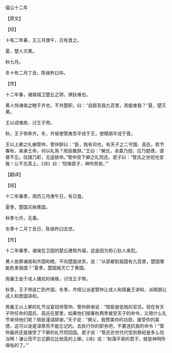 

僖公十二年

【原文】

【经】

十有二年春，王三月庚午，日有食之。

夏，楚人灭黄。

秋七月。

冬十有二月丁丑，陈侯杵臼卒。

【传】

十二年春，诸侯城卫楚丘之郛，惧狄难也。

黄人恃诸侯之睦于齐也，不共楚职，曰：“自郢及我九百里，焉能害我？”夏，楚灭黄。

王以戎难故，讨王子带。

秋，王子带奔齐。冬，齐侯使管夷吾平戎于王，使隰朋平戎于晋。

王以上卿之礼飨管仲，管仲辞曰：“臣，贱有司也，有天子之二守国、高在。若节春秋，来承王命，何以礼焉？陪臣敢辞。”王曰：“舅氏，余嘉乃勋，应乃懿德，谓督不忘。往践乃职，无逆朕命。”管仲受下卿之礼而还。君子曰：“管氏之世祀也宜哉！让不忘其上。《诗》曰：‘恺悌君子，神所劳矣。’”

【翻译】

【经】

十二年春季，周历三月庚午日，有日食。

夏季，楚国灭掉黄国。

秋季七月，无事。

冬季十二月丁丑日，陈侯杵臼去世。

【传】

十二年春季，诸侯在卫国的楚丘建筑外城，这是因为担心狄人来犯。

黄人依靠诸侯和齐国和睦，不向楚国进贡，说：“从郢都到我国有九百里，楚国哪能危害我国？”夏季，楚国就灭亡了黄国。

周襄王由于戎人骚扰的缘故，讨伐王子带。

秋季，王子带逃亡到齐国。冬季，齐桓公派遣管仲让戎人和周襄王讲和，派隰朋让戎人和晋国讲和。

周襄王以上卿的礼节设宴招待管仲。管仲辞谢说：“陪臣是低贱的官员。现在有天子所任命的国氏、高氏在那里，如果他们按春秋两季接受天子的命令，又用什么礼节来待他们呢？陪臣谨请辞谢。”天子说：“舅父，我赞美你的功勋，接受你的美德，这可以说是深厚而不能忘记的。去执行你的职务吧，不要违抗我的命令！”管仲最终还是接受了下卿的礼节而回国。君子说：“管氏世世代代受到祭祀是多么恰当啊！谦让而不忘记爵位比他高的上卿。《诗》说：‘和蔼平易的君子，就是神明所保佑的了。’”

